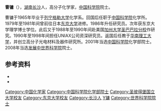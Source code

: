 '''曹镛'''（{{bd|1941年|10月14日|||catIdx=Cao曹}}），[[湖南|湖南]][[长沙|长沙]]人，高分子化学家，[[中国科学院|中国科学院]]院士。

曹镛于1965年毕业于[[列宁格勒大学|列宁格勒大学]]化学系。回国后任职于[[中国科学院|中国科学院]]化学所。1979年至1981年间曾前往日本[[东京大学|东京大学]]进修。1986年升任研究员。次年获东京大学理学博士学位。此后又于1988年至1990年间赴美国[[加州大学圣巴巴拉分校|加州大学圣巴巴拉分校]]作研究。1990年至1998年间担任UNIAX公司资深研究员。返国后任教于[[华南理工大学|华南理工大学]]，并创立高分子光电材料及器件研究所。2001年当选[[中国科学院|中国科学院]]化学部院士。2008年当选[[发展中世界科学院|发展中世界科学院]]院士。

== 参考资料 ==
{{ReflistH}}
* {{cite web|url=http://www.gdkjb.com/a/chuangxinshidaizhoukan/kejizhizi/20110607/7381.html|title=曹镛：为高分子材料“发热发光”|publisher=粤科网|date=2011-06-07|deadurl=yes|archiveurl=https://web.archive.org/web/20110902221729/http://www.gdkjb.com/a/chuangxinshidaizhoukan/kejizhizi/20110607/7381.html|archivedate=2011-09-02}}
* {{cite web|url=http://sourcedb.cas.cn/sourcedb_ad_cas/zw2/ysxx/hxb/200906/t20090624_1802360.html|title=曹镛|publisher=中国科学院|deadurl=yes|archiveurl=https://web.archive.org/web/20111020224732/http://sourcedb.cas.cn/sourcedb_ad_cas/zw2/ysxx/hxb/200906/t20090624_1802360.html|archivedate=2011-10-20}}
{{ReflistF}}

{{中国科学院化学部院士}}

{{DEFAULTSORT:Cao曹}}
[[Category:中国化学家|Category:中国化学家]]
[[Category:中国科学院化学部院士|Category:中国科学院化学部院士]]
[[Category:圣彼得堡国立大学校友|Category:圣彼得堡国立大学校友]]
[[Category:东京大学校友|Category:东京大学校友]]
[[Category:长沙人|Category:长沙人]]
[[Category:曹姓|Y镛]]
[[Category:世界科学院院士|Category:世界科学院院士]]